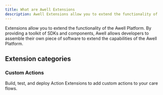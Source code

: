 ```yaml
---
title: What are Awell Extensions
description: Awell Extensions allow you to extend the functionality of the Awell Platform
---
```


Extensions allow you to extend the functionality of the Awell Platform. By providing a toolkit of SDKs and components, Awell allows developers to assemble their own piece of software to extend the capabilities of the Awell Platform.

## Extension categories

### Custom Actions

Build, test, and deploy Action Extensions to add custom actions to your care flows.
